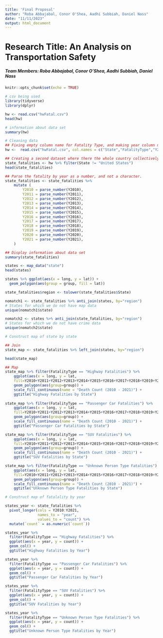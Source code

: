 ```yaml
---
title: 'Final Proposal'
author: "Roba Abbajabal, Conor O'Shea, Aadhi Subbiah, Daniel Nass"
date: "11/11/2023"
output: html_document
---
```


# Research Title: An Analysis on Transportation Safety
##### Team Members: Roba Abbajabal, Conor O'Shea, Aadhi Subbiah, Daniel Nass

```r
knitr::opts_chunk$set(echo = TRUE)
```


```r
# csv being used
library(tidyverse)
library(dplyr)

hw <- read.csv("hwFatal.csv")
head(hw)

# information about data set
summary(hw)
```

```r
# Cleaning data
## Fixing empty column name for Fatality Type, and making year column names start with a character
hw <-  read.csv("hwFatal.csv", col.names = c("State","FatalityType","Y2010","Y2011","Y2012","Y2013","Y2014","Y2015","Y2016","Y2017","Y2018","Y2019","Y2020","Y2021"))

## Creating a second dataset where there the whole country collectively is not included (just states and territories individually)
state_fatalities <- hw %>% filter(State != "United States")
head(state_fatalities)

## Parse the fatality by year as a number, and not a character.
state_fatalities <- state_fatalities %>%
    mutate (
        Y2010 = parse_number(Y2010),
        Y2011 = parse_number(Y2011),
        Y2012 = parse_number(Y2012),
        Y2013 = parse_number(Y2013),
        Y2014 = parse_number(Y2014),
        Y2015 = parse_number(Y2015),
        Y2016 = parse_number(Y2016),
        Y2017 = parse_number(Y2017),
        Y2018 = parse_number(Y2018),
        Y2019 = parse_number(Y2019),
        Y2020 = parse_number(Y2020),
        Y2021 = parse_number(Y2021),
    )

## Display information about data set
summary(state_fatalities)
```

```r
states <- map_data("state")
head(states)
```

```r
states %>% ggplot(aes(x = long, y = lat)) + 
  geom_polygon(aes(group = group, fill = lat))
```

```r
state_fatalities$region <- tolower(state_fatalities$State)

nomatch1 <- state_fatalities %>% anti_join(states, by="region")
# States for which we do not have map data
unique(nomatch1$state)

nomatch2 <- states %>% anti_join(state_fatalities, by="region")
# States for which we do not have crime data
unique(nomatch2$state)
```

```r
# Construct map of state by state

## Join
state_map <- state_fatalities %>% left_join(states, by="region")

head(state_map)

## Map
state_map %>% filter(FatalityType == "Highway Fatalities") %>% 
    ggplot(aes(x = long, y = lat, 
    fill=Y2010+Y2011+Y2012+Y2013+Y2014+Y2015+Y2016+Y2017+Y2018+Y2019+Y2020+Y2021)) + 
    geom_polygon(aes(group=group)) +
    scale_fill_continuous(name = "Death Count (2010 - 2021)") +
    ggtitle("Highway Fatalities by State")
    
state_map %>% filter(FatalityType == "Passenger Car Fatalities") %>% 
    ggplot(aes(x = long, y = lat, 
    fill=Y2010+Y2011+Y2012+Y2013+Y2014+Y2015+Y2016+Y2017+Y2018+Y2019+Y2020+Y2021)) + 
    geom_polygon(aes(group=group)) +
    scale_fill_continuous(name = "Death Count (2010 - 2021)") +
    ggtitle("Passenger Car Fatalities by State")

state_map %>% filter(FatalityType == "SUV Fatalities") %>% 
    ggplot(aes(x = long, y = lat, 
    fill=Y2010+Y2011+Y2012+Y2013+Y2014+Y2015+Y2016+Y2017+Y2018+Y2019+Y2020+Y2021)) + 
    geom_polygon(aes(group=group)) +
    scale_fill_continuous(name = "Death Count (2010 - 2021)") +
    ggtitle("SUV Fatalities by State")

state_map %>% filter(FatalityType == "Unknown Person Type Fatalities") %>% 
    ggplot(aes(x = long, y = lat, 
    fill=Y2010+Y2011+Y2012+Y2013+Y2014+Y2015+Y2016+Y2017+Y2018+Y2019+Y2020+Y2021)) + 
    geom_polygon(aes(group=group)) +
    scale_fill_continuous(name = "Death Count (2010 - 2021)") +
    ggtitle("Unknown Person Type Fatalities by State")
```

```r
# Construct map of fatalality by year

states_year <- state_fatalities %>% 
  pivot_longer(cols = Y2010:Y2021, 
               names_to = "year", 
               values_to = "count") %>% 
  mutate(`count` = as.numeric(`count`))

states_year %>% 
  filter(FatalityType == "Highway Fatalities") %>% 
  ggplot(aes(x = year, y = count)) + 
  geom_col() + 
  ggtitle("Highway Fatalities by Year")

states_year %>% 
  filter(FatalityType == "Passenger Car Fatalities") %>% 
  ggplot(aes(x = year, y = count)) + 
  geom_col() + 
  ggtitle("Passenger Car Fatalities by Year")

states_year %>% 
  filter(FatalityType == "SUV Fatalities") %>% 
  ggplot(aes(x = year, y = count)) + 
  geom_col() + 
  ggtitle("SUV Fatalities by Year")

states_year %>% 
  filter(FatalityType == "Unknown Person Type Fatalities") %>% 
  ggplot(aes(x = year, y = count)) + 
  geom_col() + 
  ggtitle("Unknown Person Type Fatalities by Year")
```